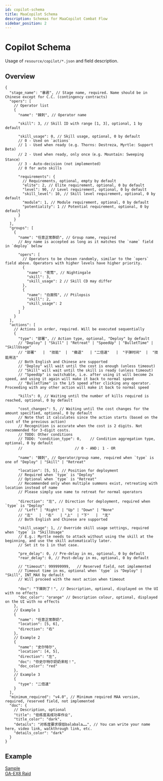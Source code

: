 ```yaml
---
id: copilot-schema
title: MaaCopilot Schema
description: Schemas for MaaCopilot Combat Flow
sidebar_position: 2
---
```


# Copilot Schema

Usage of `resource/copilot/*.json` and field description.

## Overview

```jsonc
{
  "stage_name": "暴君", // Stage name, required. Name should be in Chinese except for C.C. (contingency contracts)
  "opers": [
    // Operator list
    {
      "name": "棘刺", // Operator name

      "skill": 3, // Skill ID with range [1, 3], optional, 1 by default

      "skill_usage": 0, // Skill usage, optional, 0 by default
      // 0 - Used on `actions`
      // 1 - Used when ready (e.g. Thorns: Destreza, Myrtle: Support Beta)
      // 2 - Used when ready, only once（e.g. Mountain: Sweeping Stance）
      // 3 - Auto-decision (not implemented)
      // 0 for auto skills

      "requirements": {
        // Requirements, optional, empty by default
        "elite": 2, // Elite requirement, optional, 0 by default
        "level": 90, // Level requirement, optional, 0 by default
        "skill_level": 10, // Skill level requirement, optional, 0 by default
        "module": 1, // Module requirement, optional, 0 by default
        "potentiality": 1 // Potential requirement, optional, 0 by default
      }
    }
  ],
  "groups": [
    {
      "name": "任意正常群奶", // Group name, required
      // Any name is accepted as long as it matches the `name` field in `deploy` below

      "opers": [
        // Operators to be chosen randomly, similar to the `opers` field above. Operators with higher levels have higher priority.
        {
          "name": "夜莺", // Nightingale
          "skill": 3,
          "skill_usage": 2 // Skill CD may differ
        },
        {
          "name": "白面鸮", // Ptilopsis
          "skill": 2,
          "skill_usage": 2
        }
      ]
    }
  ],
  "actions": [
    // Actions in order, required. Will be executed sequentially
    {
      "type": "部署", // Action type, optional, "Deploy" by default
      // "Deploy" | "Skill" | "Retreat" | "SpeedUp" | "BulletTime" | "SkillUsage"
      // "部署"   |  "技能"  |  "撤退"   | "二倍速"   |  "子弹时间"  |  "技能用法"
      // Both English and Chinese are supported
      // "Deploy" will wait until the cost is enough (unless timeout)
      // "Skill" will wait until the skill is ready (unless timeout)
      // "SpeedUp" is switchable, i.e. after using it will become 2x speed, and using it again will make it back to normal speed
      // "BulletTime" is the 1/5 speed after clicking any operator. Proceeding with any other action will make it back to normal speed

      "kills": 0, // Waiting until the number of kills required is reached, optional, 0 by default

      "cost_changes": 5, // Waiting until the cost changes for the amount specified, optional, 0 by default
      // Note that it calculates since the action starts (based on the cost of the previous action)
      // Recognition is accurate when the cost is 2 digits. Not recommended for 3-digit costs.
      // TODO: Other conditions
      // TODO: "condition_type": 0,    // Condition aggregation type, optional, 0 by default
      //                        // 0 - AND； 1 - OR

      "name": "棘刺", // Operator/group name, required when `type` is one of "Deploy" | "Skill" | "Retreat"

      "location": [5, 5], // Position for deployment
      // Required when `type` is "Deploy"
      // Optional when `type` is "Retreat"
      // Recommended only when multiple summons exist, retreating with location instead of name
      // Please simply use name to retreat for normal operators

      "direction": "左", // Direction for deployment, required when `type` is "Deploy"
      // "Left" | "Right" | "Up" | "Down" | "None"
      // "左"   |  "右"   | "上"  | "下"   |  "无"
      // Both English and Chinese are supported

      "skill_usage": 1, // Override skill usage settings, required when `type` is "SkillUsage"
      // E.g.: Myrtle needs to attack without using the skill at the beginning, and use the skill automatically later.
      // Set it to 1 in that case.

      "pre_delay": 0, // Pre-delay in ms, optional, 0 by default
      "rear_delay": 0, // Post-delay in ms, optional, 0 by default

      // "timeout": 999999999,   // Reserved field, not implemented
      // Timeout time in ms, optional when `type` is "Deploy" | "Skill", INT_MAX by default
      // Will proceed with the next action when timeout

      "doc": "下棘刺了！", // Description, optional, displayed on the UI with no effects
      "doc_color": "orange" // Description colour, optional, displayed on the UI with no effects
    },
    // Example 1
    {
      "name": "任意正常群奶",
      "location": [5, 6],
      "direction": "右"
    },
    // Example 2
    {
      "name": "史尔特尔",
      "location": [4, 5],
      "direction": "左",
      "doc": "你史尔特尔奶奶来啦！",
      "doc_color": "red"
    },
    // Example 3
    {
      "type": "二倍速"
    }
  ],
  "minimum_required": "v4.0", // Minimum required MAA version, required, reserved field, not implemented
  "doc": {
    // Description, optional
    "title": "低练度高成功率作业",
    "title_color": "dark",
    "details": "对练度要求很低balabala……", // You can write your name here, video link, walkthrough link, etc.
    "details_color": "dark"
  }
}
```

## Example

[Sample](https://github.com/MaaAssistantArknights/MaaAssistantArknights/blob/master/docs/resource/copilot/test.json)  
[GA-EX8 Raid](https://github.com/MaaAssistantArknights/MaaAssistantArknights/blob/master/docs/resource/copilot/GA-EX8-raid.json)
